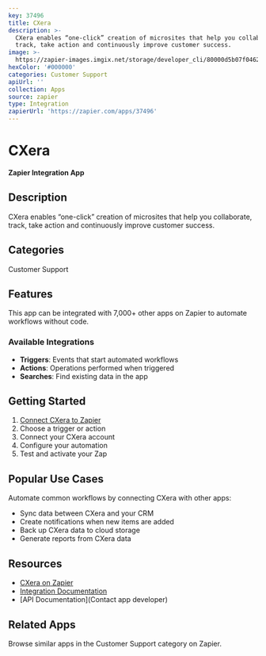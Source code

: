```yaml
---
key: 37496
title: CXera
description: >-
  CXera enables “one-click” creation of microsites that help you collaborate,
  track, take action and continuously improve customer success.
image: >-
  https://zapier-images.imgix.net/storage/developer_cli/80000d5b07f04623f5d41de5129993c2.png?auto=format%2Ccompress&ixlib=python-3.0.0&q=50
hexColor: '#000000'
categories: Customer Support
apiUrl: ''
collection: Apps
source: zapier
type: Integration
zapierUrl: 'https://zapier.com/apps/37496'
---
```

# CXera

**Zapier Integration App**

## Description

CXera enables “one-click” creation of microsites that help you collaborate, track, take action and continuously improve customer success.

## Categories

Customer Support

## Features

This app can be integrated with 7,000+ other apps on Zapier to automate workflows without code.

### Available Integrations

- **Triggers**: Events that start automated workflows
- **Actions**: Operations performed when triggered
- **Searches**: Find existing data in the app

## Getting Started

1. [Connect CXera to Zapier](https://zapier.com/apps/37496)
2. Choose a trigger or action
3. Connect your CXera account
4. Configure your automation
5. Test and activate your Zap

## Popular Use Cases

Automate common workflows by connecting CXera with other apps:

- Sync data between CXera and your CRM
- Create notifications when new items are added
- Back up CXera data to cloud storage
- Generate reports from CXera data

## Resources

- [CXera on Zapier](https://zapier.com/apps/37496)
- [Integration Documentation](https://zapier.com/apps/37496/integrations)
- [API Documentation](Contact app developer)

## Related Apps

Browse similar apps in the Customer Support category on Zapier.
